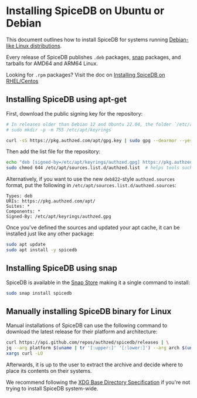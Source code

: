 
# Installing SpiceDB on Ubuntu or Debian

This document outlines how to install SpiceDB for systems running [Debian-like Linux distributions][debianlike].

Every release of SpiceDB publishes `.deb` packages, [snap] packages, and tarballs for AMD64 and ARM64 Linux.

Looking for `.rpm` packages?
Visit the doc on [Installing SpiceDB on RHEL/Centos][rhel]

[debianlike]: https://en.wikipedia.org/wiki/List_of_Linux_distributions#Debian-based
[rhel]: ./rhel
[snap]: https://snapcraft.io/spicedb

## Installing SpiceDB using apt-get

First, download the public signing key for the repository:

```sh
# In releases older than Debian 12 and Ubuntu 22.04, the folder `/etc/apt/keyrings` does not exist by default, and it should be created before the curl command.
# sudo mkdir -p -m 755 /etc/apt/keyrings

curl -sS https://pkg.authzed.com/apt/gpg.key | sudo gpg --dearmor --yes -o /etc/apt/keyrings/authzed.gpg
```

Then add the list file for the repository:

```sh
echo "deb [signed-by=/etc/apt/keyrings/authzed.gpg] https://pkg.authzed.com/apt/ * *"  | sudo tee /etc/apt/sources.list.d/authzed.list
sudo chmod 644 /etc/apt/sources.list.d/authzed.list  # helps tools such as command-not-found to work correctly
```

Alternatively, if you want to use the new `deb822`-style `authzed.sources` format, put the following in `/etc/apt/sources.list.d/authzed.sources`:

```
Types: deb
URIs: https://pkg.authzed.com/apt/
Suites: *
Components: *
Signed-By: /etc/apt/keyrings/authzed.gpg
```

Once you've defined the sources and updated your apt cache, it can be installed just like any other package:

```sh
sudo apt update
sudo apt install -y spicedb
```

## Installing SpiceDB using snap

SpiceDB is available in the [Snap Store][snap] making it a single command to install:

```sh
sudo snap install spicedb
```

## Manually installing SpiceDB binary for Linux

Manual installations of SpiceDB can use the following command to download the latest release for their platform and architecture:

```sh
curl https://api.github.com/repos/authzed/spicedb/releases | \
jq --arg platform $(uname | tr '[:upper:]' '[:lower:]') --arg arch $(uname -m) '.[0].assets.[] | select (.name | contains($platform+"_"+$arch)) | .browser_download_url' -r | \
xargs curl -LO
```

Afterwards, it is up to the user to extract the archive and decide where to place its contents on their systems.

We recommend following the [XDG Base Directory Specification][xdg] if you're not trying to install SpiceDB system-wide.

[xdg]: https://specifications.freedesktop.org/basedir-spec/basedir-spec-latest.html
